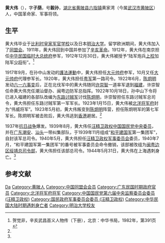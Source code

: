 {{Otheruses|黄大伟 (商人)}}
'''黄大伟'''（{{bd|1886年||1944年|5月31日}}），字'''子荫'''，号'''毅孙'''，[[湖北省|湖北省]][[黄陂县|黄陂县]][[六指镇|六指镇]]黄家湾（今属[[武汉市|武汉市]][[黄陂区|黄陂区]]）人，中国革命家、军事将领。

== 生平 ==
黄大伟毕业于[[比利时皇家军官学校|比利时皇家军官学校]]以及日本[[明治大学|明治大学]]。留学欧洲期间，黄大伟加入了[[同盟会|同盟会]]。1911年，黄大伟回到中国并参加了[[辛亥革命|辛亥革命]]。1912年，黄大伟在南京担任[[中华民国临时大总统|中华民国临时大总统府]]参军，1912年12月30日，黄大伟被授予“陆军炮兵[[上校|上校]]加陆军[[少将|少将]]衔”。<ref name=hjf>贺觉非，辛亥武昌首义人物传（下册），北京：中华书局，1982年，第391页</ref>

1917年9月，在孙中山发动的[[護法運動|護法運動]]中，黄大伟担任[[大元帅府|大元帅府]]参军，10月又任[[大元帅府|大元帅府]]代理参军长。1920年，黄大伟担任[[粤军|粤军]]第一路司令。1922年6月，[[陈炯明|陈炯明]]发动[[六一六事变|六一六事变]]后，正在北伐军中的黄大伟随同[[许崇智|许崇智]]一道率军退到[[福建|福建]]，许崇智任命黄大伟充任潮汕督办、闽粤边防军总指挥。1922年10月18日，孙中山下令将已进入福建的各部队改编为[[东路讨贼军|东路讨贼军]]讨伐[[陈炯明|陈炯明]]，许崇智担任东路讨贼军总司令，黄大伟担任东路讨贼军第一军军长。1923年1月15日，黄大伟被[[北洋将军府|北洋将军府]]封为“伟威将军”。1923年5月初，黄大伟叛变到[[陈炯明|陈炯明]]阵营，担任陈炯明军的第七军军长。陈炯明军被击败后，黄大伟逃到[[香港|香港]]避居。<ref name=hjf/>

1937年[[抗日战争|抗日战争]]爆发。1939年8月，黄大伟任[[汪精卫政权|汪精卫政权]][[中国国民党中央委员|中国国民党中央委员]]，并在[[广东|广东]][[潮安|潮安]]、[[汕头|汕头]]一带纠集部队，于1939年11月组成“[[和平建国军|和平建国军]]第一集团军”，自封该军总司令。1940年5月，黄大伟担任[[汪精卫政权|汪精卫政权]][[国民政府军事委员会_(汪精卫政权)|军事委员会]]委员，1940年7月，“和平建国军第一集团军”的番号被军事委员会命令撤销，该部被改组为[[闽粤边区绥靖总司令部|闽粤边区绥靖总司令部]]，黄大伟担任该部总司令。1944年5月31日，黄大伟在上海遇刺身亡。<ref name=hjf/>

== 参考文献 ==
{{reflist}}

{{Authority control}}
{{DEFAULTSORT:Huang黄}}
[[Category:黄姓|Da]]
[[Category:黄陂人|Category:黄陂人]]
[[Category:中国同盟会会员|Category:中国同盟会会员]]
[[Category:广东民国时期政府官员|Category:广东民国时期政府官员]]
[[Category:北洋将军府将军|Category:北洋将军府将军]]
[[Category:中国国民党第六届中央监察委员会委员_(汪精卫政权)|Category:中国国民党第六届中央监察委员会委员 (汪精卫政权)]]
[[Category:国民政府军事委员会委员_(汪精卫政权)|Category:国民政府军事委员会委员 (汪精卫政权)]]
[[Category:中华民国大陆时期遇刺身亡者|Category:中华民国大陆时期遇刺身亡者]]
[[Category:明治大学校友|Category:明治大学校友]]